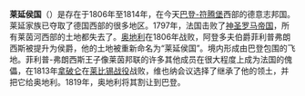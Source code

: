 {{unreferenced|time=2018-05-19T17:00:31+00:00}}
{{Infobox former country
|native_name            = ''Fürstentum Leyen''
|conventional_long_name = 莱延侯国
|common_name            = 莱延
|
|continent              = Europe
|region                 = Central Europe
|country                = Germany
|era                    = 拿破仑战争
|status                 = Client state
|status_text            = [[法兰西第一帝国|法兰西第一帝国]][[附庸国|附庸国]]<br>[[莱茵邦联|莱茵邦联]]诸侯国
|empire                 = First French Empire
|government_type        = [[亲王国|亲王国]]
|
|year_start             = 1806年
|year_end               = 1814年
|
|event_start            = [[阿登多夫伯国|阿登多夫伯国]]<br>{{spaces|4}}提升为[[亲王国|侯国]]
|date_start             =  
|event_end              = [[奥地利帝国|奥地利帝国]]吞并<br>[[维也纳会议|维也纳会议]]
|date_end               =  
|event_post             = 并入 [[巴登大公国|巴登大公国]]
|date_post              = 1819年
|
|p1                     = 阿登多夫伯国
|image_p1               = [[Image:Leyen.JPG|20px]]
|s1                     = 巴登大公国
|flag_s1                = Flagge Großherzogtum Baden (1891-1918).svg
|
|image_flag             = Flag of the Principality of Leyen (1806-1813).svg
|image_coat             = Leyen.JPG
|
|image_map              = Geroldseck1812.png
|image_map_caption      = 莱延侯国的範圍，在[[巴登大公國|巴登大公國]]之內
|
|capital                = 霍亨格罗德塞克
|
|leader1                = [[菲利普·弗朗茨_(莱延亲王)|菲利普·弗朗茨]]
|title_leader           = 王子
|
|footnotes              = <!--- Accepts wikilinks --->
}}
'''莱延侯国'''（{{lang-de|'''Fürstentum von der Leyen'''}}）是存在于1806年至1814年，在今天[[巴登-符腾堡|巴登-符腾堡]]西部的德意志邦国。莱延家族已夺取了德国西部的很多地区。1797年，法国击败了[[神圣罗马帝国|神圣罗马帝国]]，所有莱茵河西部的土地都失去了。[[奥地利|奥地利]]在1806年战败，阿登多夫伯爵菲利普弗朗西斯被提升为侯爵，他的土地被重新命名为“莱延侯国”。境内形成由巴登包围的飞地。菲利普-弗朗西斯王子像莱茵邦联的许多其他成员在很大程度上成为法国的傀儡，在1813年[[拿破仑|拿破仑]]在[[莱比锡战役|莱比锡战役]]战败，维也纳会议选择了继承了他的领土，并把它给奥地利。1819年，奥地利将其割让到巴登。

{{法国大革命战争和拿破仑战争的附庸国}}
{{States of the Confederation of the Rhine}}